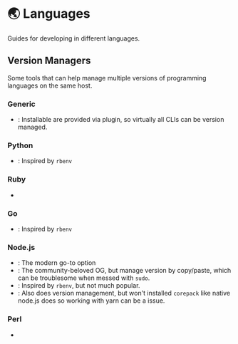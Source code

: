 
# 🌏 Languages

Guides for developing in different languages.

## Version Managers

Some tools that can help manage multiple versions of programming languages on the same host.

### Generic

- <GitHubBadge slug="asdf-vm/asdf" />: Installable are provided via plugin, so
  virtually all CLIs can be version managed.

### Python

- <GitHubBadge slug="pyenv/pyenv" />: Inspired by `rbenv`

### Ruby

- <GitHubBadge slug="rbenv/rbenv" />

### Go

- <GitHubBadge slug="go-nv/goenv" />: Inspired by `rbenv`

### Node.js

- <GitHubBadge slug="volta-cli/volta" />: The modern go-to option
- <GitHubBadge slug="tj/n" />: The community-beloved OG, but manage version by
  copy/paste, which can be troublesome when messed with `sudo`.
- <GitHubBadge slug="nodenv/nodenv" />: Inspired by `rbenv`, but not much
  popular.
- <GitHubBadge slug="pnpm/pnpm" />: Also does version management, but won't
  installed `corepack` like native node.js does so working with yarn can be a
  issue.

### Perl

- <GitHubBadge slug="gugod/App-perlbrew" />

